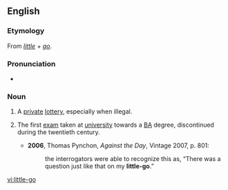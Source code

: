 ==English==

===Etymology===
From ''[[little]]'' + ''[[go]]''.

===Pronunciation===
* {{IPA|/ˈlɪtəlgəʊ/}}

===Noun===
{{en-noun|little-goes}}

# {{historical}} A [[private]] [[lottery]], especially when illegal.
# {{context|historical|colloquial|UK}} The first [[exam]] taken at [[university]] towards a [[BA]] degree, discontinued during the twentieth century.
#* '''2006''', Thomas Pynchon, ''Against the Day'', Vintage 2007, p. 801:
#*: the interrogators were able to recognize this as, “There was a question just like that on my '''little-go'''.”

[[vi:little-go]]